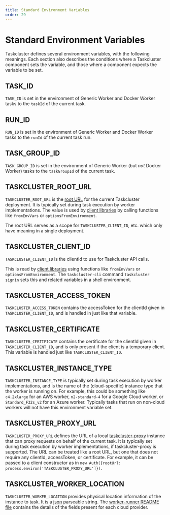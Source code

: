 ```yaml
---
title: Standard Environment Variables
order: 29
---
```


# Standard Environment Variables

Taskcluster defines several environment variables, with the following meanings.
Each section also describes the conditions where a Taskcluster component sets
the variable, and those where a component expects the variable to be set.

## TASK_ID

`TASK_ID` is set in the environment of Generic Worker and Docker Worker tasks
to the `taskId` of the current task.

## RUN_ID

`RUN_ID` is set in the environment of Generic Worker and Docker Worker tasks
to the `runId` of the current task run.

## TASK_GROUP_ID

`TASK_GROUP_ID` is set in the environment of Generic Worker (but *not* Docker
Worker) tasks to the `taskGroupId` of the current task.

## TASKCLUSTER_ROOT_URL

`TASKCLUSTER_ROOT_URL` is the [root URL](/docs/manual/using/root-urls) for the current Taskcluster deployment.
It is typically set during task execution by worker implementations.  The value
is used by [client libraries](/docs/manual/using/integration/libraries) by
calling functions like `fromEnvVars` or `optionsFromEnvironment`.

The root URL serves as a scope for `TASKCLUSTER_CLIENT_ID`, etc. which only
have meaning in a single deployment.

## TASKCLUSTER_CLIENT_ID

`TASKCLUSTER_CLIENT_ID` is the clientId to use for Taskcluster API calls.

This is read by [client libraries](/docs/manual/using/integration/libraries)
using functions like `fromEnvVars` or `optionsFromEnvironment`. The
`taskcluster-cli` command `taskcluster signin` sets this and related variables
in a shell environment.

## TASKCLUSTER_ACCESS_TOKEN

`TASKCLUSTER_ACCESS_TOKEN` contains the accessToken for the clientId given in
`TASKCLUSTER_CLIENT_ID`, and is handled in just like that variable.

## TASKCLUSTER_CERTIFICATE

`TASKCLUSTER_CERTIFICATE` contains the certificate for the clientId given in
`TASKCLUSTER_CLIENT_ID`, and is only present if the client is a temporary
client.  This variable is handled just like `TASKCLUSTER_CLIENT_ID`.

## TASKCLUSTER_INSTANCE_TYPE

`TASKCLUSTER_INSTANCE_TYPE` is typically set during task execution by worker
implementations, and is the name of the (cloud-specific) instance type
that the worker is running on. For example, this could be something like
`c4.2xlarge` for an AWS worker, `n2-standard-4` for a Google Cloud worker, or
`Standard_F32s_v2` for an Azure worker. Typically tasks that run on non-cloud
workers will not have this environment variable set.

## TASKCLUSTER_PROXY_URL

`TASKCLUSTER_PROXY_URL` defines the URL of a local
[taskcluster-proxy](https://github.com/taskcluster/taskcluster-proxy) instance
that can proxy requests on behalf of the current task.  It is typically set
during task execution by worker implementations, if taskcluster-proxy is
supported.  The URL can be treated like a root URL, but one that does not
require any clientId, accessToken, or certificate.  For example, it can be
passed to a client constructor as in
`new Auth({rootUrl: process.environ['TASKCLUSTER_PROXY_URL']})`.

## TASKCLUSTER_WORKER_LOCATION

`TASKCLUSTER_WORKER_LOCATION` provides physical location information of the
instance to task. It is a [json](http://www.json.org/) parseable string.  The
[worker-runner README
file](https://docs.taskcluster.net/docs/reference/workers/worker-runner/providers)
contains the details of the fields present for each cloud provider.
